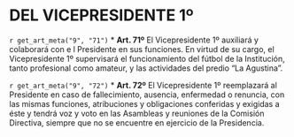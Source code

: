 # DEL VICEPRESIDENTE 1º {#cap9}

`r get_art_meta("9", "71")`
* **Art. 71º**
El Vicepresidente 1º auxiliará y colaborará con e l Presidente en sus funciones. En virtud de su cargo, el Vicepresidente 1º supervisará el funcionamiento del fútbol de la Institución, tanto profesional como amateur, y las actividades del predio “La Agustina”.

`r get_art_meta("9", "72")`
* **Art. 72º**
El Vicepresidente 1º reemplazará al Presidente en caso de fallecimiento, ausencia, enfermedad o renuncia, con las mismas funciones, atribuciones y obligaciones conferidas y exigidas a éste y tendrá voz y voto en las Asambleas y reuniones de la Comisión Directiva, siempre que no se encuentre en ejercicio de la Presidencia.
